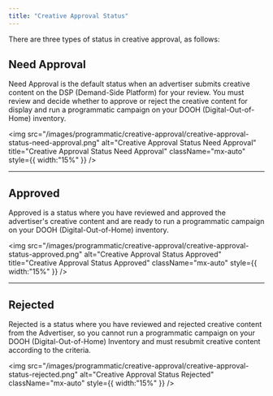 ```yaml
---
title: "Creative Approval Status"
---
```


There are three types of status in creative approval, as follows:

## Need Approval
Need Approval is the default status when an advertiser submits creative content on the DSP (Demand-Side Platform) for your review. You must review and decide whether to approve or reject the creative content for display and run a programmatic campaign on your DOOH (Digital-Out-of-Home) inventory.

<img
  src="/images/programmatic/creative-approval/creative-approval-status-need-approval.png"
  alt="Creative Approval Status Need Approval"
  title="Creative Approval Status Need Approval"
  className="mx-auto"
  style={{ width:"15%" }}
/>

---

## Approved
Approved is a status where you have reviewed and approved the advertiser's creative content and are ready to run a programmatic campaign on your DOOH (Digital-Out-of-Home) inventory.

<img
  src="/images/programmatic/creative-approval/creative-approval-status-approved.png"
  alt="Creative Approval Status Approved"
  title="Creative Approval Status Approved"
  className="mx-auto"
  style={{ width:"15%" }}
/>

---

## Rejected
Rejected is a status where you have reviewed and rejected creative content from the Advertiser, so you cannot run a programmatic campaign on your DOOH (Digital-Out-of-Home) Inventory and must resubmit creative content according to the criteria.

<img
  src="/images/programmatic/creative-approval/creative-approval-status-rejected.png"
  alt="Creative Approval Status Rejected"
  className="mx-auto"
  style={{ width:"15%" }}
/>